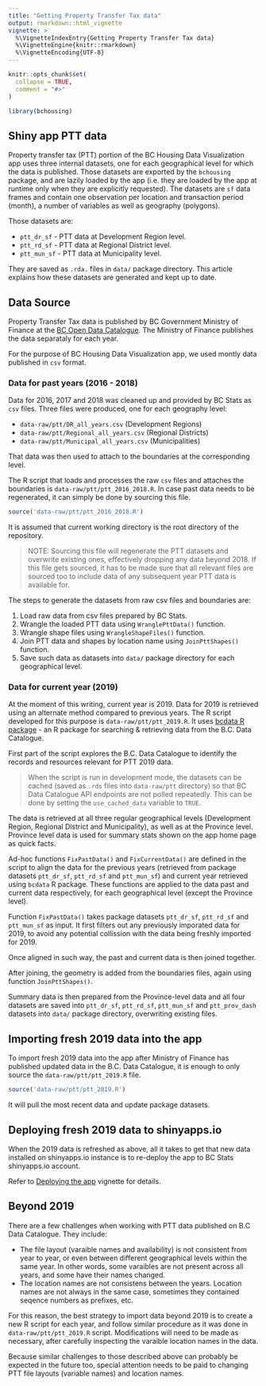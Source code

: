 ```yaml
---
title: "Getting Property Transfer Tax data"
output: rmarkdown::html_vignette
vignette: >
  %\VignetteIndexEntry{Getting Property Transfer Tax data}
  %\VignetteEngine{knitr::rmarkdown}
  %\VignetteEncoding{UTF-8}
---
```


```r
knitr::opts_chunk$set(
  collapse = TRUE,
  comment = "#>"
)
```

```r
library(bchousing)
```

## Shiny app PTT data

Property transfer tax (PTT) portion of the BC Housing Data Visualization app uses three internal datasets, one for each geographical level
for which the data is published. Those datasets are exported by the `bchousing` package, and are lazily loaded by the app 
(i.e. they are loaded by the app at runtime only when they are explicitly requested). The datasets are `sf` data frames and contain one observation per location and transaction period (month), a number of variables as well as geography (polygons).

Those datasets are:

- `ptt_dr_sf` - PTT data at Development Region level.
- `ptt_rd_sf` - PTT data at Regional District level.
- `ptt_mun_sf` - PTT data at Municipality level.

They are saved as `.rda.` files in `data/` package directory. This article explains how these datasets are generated and kept up to date.

## Data Source

Property Transfer Tax data is published by BC Government Ministry of Finance at the [BC Open Data Catalogue](https://catalogue.data.gov.bc.ca/organization/property-taxation). The Ministry of Finance publishes the data separataly for each year.

For the purpose of BC Housing Data Visualization app, we used montly data published in `csv` format.

### Data for past years (2016 - 2018)

Data for 2016, 2017 and 2018 was cleaned up and provided by BC Stats as `csv` files. Three files were produced, 
one for each geography level:

- `data-raw/ptt/DR_all_years.csv` (Development Regions)
- `data-raw/ptt/Regional_all_years.csv` (Regional Districts)
- `data-raw/ptt/Municipal_all_years.csv` (Municipalities)

That data was then used to attach to the boundaries at the corresponding level.

The R script that loads and processes the raw `csv` files and attaches the boundaries is `data-raw/ptt/ptt_2016_2018.R`. In case past data needs to be regenerated, it can simply be done by sourcing this file.

```r
source('data-raw/ptt/ptt_2016_2018.R')
```

It is assumed that current working directory is the root directory of the repository.

> NOTE: Sourcing this file will regenerate the PTT datasets and overwrite existing ones, effectively dropping any data beyond 2018. If this file gets sourced, it has to be made sure that all relevant files are sourced too to include data of any subsequent year PTT data is available for.

The steps to generate the datasets from raw csv files and boundaries are:

1. Load raw data from csv files prepared by BC Stats.
2. Wrangle the loaded PTT data using `WranglePttData()` function.
3. Wrangle shape files using `WrangleShapeFiles()` function.
4. Join PTT data and shapes by location name using `JoinPttShapes()` function.
5. Save such data as datasets into `data/` package directory for each geographical level.

### Data for current year (2019)

At the moment of this writing, current year is 2019. Data for 2019 is retrieved using an alternate method compared to previous years. The R script developed for this purpose is `data-raw/ptt/ptt_2019.R`. It uses [bcdata R package](https://bcgov.github.io/bcdata) - an R package for searching & retrieving data from the B.C. Data Catalogue.

First part of the script explores the B.C. Data Catalogue to identify the records and resources relevant for PTT 2019 data. 

> When the script is run in development mode, the datasets can be cached (saved as `.rds` files into `data-raw/ptt` directory) so that BC Data Catalogue API endpoints are not polled repeatedly. This can be done by setting the `use_cached_data` variable to `TRUE`.

The data is retrieved at all three regular geographical levels (Development Region, Regional District and Municipality), as well as at the Province level. Province level data is used for summary stats shown on the app home page as quick facts.

Ad-hoc functions `FixPastData()` and `FixCurrentData()` are defined in the script to align the data for the previous years (retrieved from package datasets `ptt_dr_sf`, `ptt_rd_sf` and `ptt_mun_sf`) and current year retrieved using `bcdata` R package. These functions are applied to the data past and current data respectively, for each geographical level (except the Province level).

Function `FixPastData()` takes package datasets `ptt_dr_sf`, `ptt_rd_sf` and `ptt_mun_sf` as input. It first filters out any previously imporated data for 2019, to avoid any potential collission with the data being freshly imported for 2019.

Once aligned in such way, the past and current data is then joined together.

After joining, the geometry is added from the boundaries files, again using function `JoinPttShapes()`.

Summary data is then prepared from the Province-level data and all four datasets are saved into `ptt_dr_sf`, `ptt_rd_sf`, `ptt_mun_sf` and `ptt_prov_dash` datasets into `data/` package directory, overwriting existing files.

## Importing fresh 2019 data into the app

To import fresh 2019 data into the app after Ministry of Finance has published updated data in the B.C. Data Catalogue, it is enough to only source the `data-raw/ptt/ptt_2019.R` file. 

```r
source('data-raw/ptt/ptt_2019.R')
```

It will pull the most recent data and update package datasets.

## Deploying fresh 2019 data to shinyapps.io

When the 2019 data is refreshed as above, all it takes to get that new data installed on shinyapps.io instance is to re-deploy the app to BC Stats shinyapps.io account.

Refer to [Deploying the app](deploying-the-app.html) vignette for details.

## Beyond 2019

There are a few challenges when working with PTT data published on B.C Data Catalogue. They include:

- The file layout (varaible names and availability) is not consistent from year to year, or even between different geographical levels within the same year. In other words, some varaibles are not present across all years, and some have their names changed.
- The location names are not consistens between the years. Location names are not always in the same case, sometimes they contained seqence numbers as prefixes, etc.

For this reason, the best strategy to import data beyond 2019 is to create a new R script for each year, and follow similar procedure as it was done in `data-raw/ptt/ptt_2019.R` script. Modifications will need to be made as necessary, after carefully inspecting the varaible location names in the data.

Because similar challenges to those described above can probably be expected in the future too, special attention needs to be paid to changing PTT file layouts (variable names) and location names.
